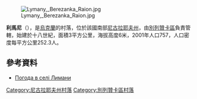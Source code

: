 [[Image:Lymany,_Berezanka_Raion.jpg|right]]

{{coord|46|41|42|N|31|28|15|E|scale:100000|display=title}}

'''利馬尼'''（{{lang-uk|Лимани}}），是[[烏克蘭|烏克蘭]]的村落，位於該國南部[[尼古拉耶夫州|尼古拉耶夫州]]，由[[別列贊卡區|別列贊卡區]]負責管轄，始建於十八世紀，面積3平方公里，海拔高度6米，2001年人口757，人口密度每平方公里252.3人。

==參考資料==
* [http://weather.in.ua/ua/nikolaevskaja/13312 Погода в селі Лимани] {{Wayback|url=http://weather.in.ua/ua/nikolaevskaja/13312 |date=20160607060132 }}

[[Category:尼古拉耶夫州村落|Category:尼古拉耶夫州村落]]
[[Category:別列贊卡區村落|Category:別列贊卡區村落]]


{{Mykolaiv-geo-stub}}